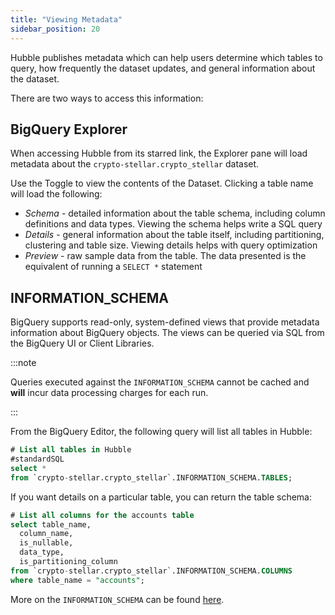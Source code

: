 ```yaml
---
title: "Viewing Metadata"
sidebar_position: 20
---
```


Hubble publishes metadata which can help users determine which tables to query, how frequently the dataset updates, and general information about the dataset.

There are two ways to access this information:

## BigQuery Explorer

When accessing Hubble from its starred link, the Explorer pane will load metadata about the `crypto-stellar.crypto_stellar` dataset.

Use the Toggle to view the contents of the Dataset. Clicking a table name will load the following:

- _Schema_ - detailed information about the table schema, including column definitions and data types. Viewing the schema helps write a SQL query
- _Details_ - general information about the table itself, including partitioning, clustering and table size. Viewing details helps with query optimization
- _Preview_ - raw sample data from the table. The data presented is the equivalent of running a `SELECT *` statement

## INFORMATION_SCHEMA

BigQuery supports read-only, system-defined views that provide metadata information about BigQuery objects. The views can be queried via SQL from the BigQuery UI or Client Libraries.

:::note

Queries executed against the `INFORMATION_SCHEMA` cannot be cached and **will** incur data processing charges for each run.

:::

From the BigQuery Editor, the following query will list all tables in Hubble:

<CodeExample>

```sql
# List all tables in Hubble
#standardSQL
select *
from `crypto-stellar.crypto_stellar`.INFORMATION_SCHEMA.TABLES;
```

</CodeExample>

If you want details on a particular table, you can return the table schema:

<CodeExample>

```sql
# List all columns for the accounts table
select table_name,
  column_name,
  is_nullable,
  data_type,
  is_partitioning_column
from `crypto-stellar.crypto_stellar`.INFORMATION_SCHEMA.COLUMNS
where table_name = "accounts";
```

</CodeExample>

More on the `INFORMATION_SCHEMA` can be found [here](https://cloud.google.com/bigquery/docs/information-schema-intro).

